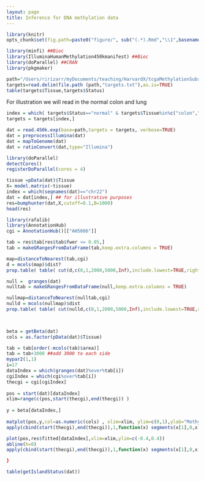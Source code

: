 ```yaml
---
layout: page
title: Inference for DNA methylation data
---
```


```r
library(knitr)
opts_chunk$set(fig.path=paste0("figure/", sub("(.*).Rmd","\\1",basename(knitr:::knit_concord$get('infile'))), "-"))
```

```r
library(minfi) ##Bioc
library(IlluminaHumanMethylation450kmanifest) ##Bioc
library(doParallel) ##CRAN
library(pkgmaker)
```

```r
path="/Users/ririzarr/myDocuments/teaching/HarvardX/tcgaMethylationSubset"
targets=read.delim(file.path (path,"targets.txt"),as.is=TRUE)
table(targets$Tissue,targets$Status)
```

For illustration we will read in the normal colon and lung

```r
index = which( targets$Status=="normal" & targets$Tissue%in%c("colon","lung") )
targets = targets[index,]
```

```r
dat = read.450k.exp(base=path,targets = targets, verbose=TRUE)
dat = preprocessIllumina(dat)
dat = mapToGenome(dat)
dat = ratioConvert(dat,type="Illumina")
```

```r
library(doParallel)
detectCores()
registerDoParallel(cores = 4)
```

```r
tissue =pData(dat)$Tissue
X= model.matrix(~tissue)
index = which(seqnames(dat)=="chr22")
dat = dat[index,] ## for illustrative purposes
res=bumphunter(dat,X,cutoff=0.1,B=1000)
head(res)
```


```r
library(rafalib)
library(AnnotationHub)
cgi = AnnotationHub()[["AH5086"]]
```

```r
tab = res$tab[res$tab$fwer <= 0.05,]
tab = makeGRangesFromDataFrame(tab,keep.extra.columns = TRUE)

map=distanceToNearest(tab,cgi)
d = mcols(map)$dist?
prop.table( table( cut(d,c(0,1,2000,5000,Inf),include.lowest=TRUE,right=FALSE) ))

null =  granges(dat)
nulltab = makeGRangesFromDataFrame(null,keep.extra.columns = TRUE)

nullmap=distanceToNearest(nulltab,cgi)
nulld = mcols(nullmap)$dist
prop.table( table( cut(nulld,c(0,1,2000,5000,Inf),include.lowest=TRUE,right=FALSE) ))

  
```

```r
beta = getBeta(dat)
cols = as.factor(pData(dat)$Tissue)

tab = tab[order(-mcols(tab)$area)]
tab = tab+3000 ##add 3000 to each side
mypar2(1,1)
i=17
dataIndex = which(granges(dat)%over%tab[i])
cgiIndex = which(cgi%over%tab[i])
thecgi = cgi[cgiIndex]
    
pos = start(dat)[dataIndex]
xlim=range(c(pos,start(thecgi),end(thecgi)) )
  
y = beta[dataIndex,]
  
matplot(pos,y,col=as.numeric(cols) , xlim=xlim, ylim=c(0,1),ylab="Methylation")  
apply(cbind(start(thecgi),end(thecgi)),1,function(x) segments(x[1],0,x[2],0,lwd=4,col=3))

plot(pos,res$fitted[dataIndex],xlim=xlim,ylim=c(-0.4,0.4))
abline(h=0)
apply(cbind(start(thecgi),end(thecgi)),1,function(x) segments(x[1],0,x[2],0,lwd=4,col=3))

}
```

```r
table(getIslandStatus(dat))
```






